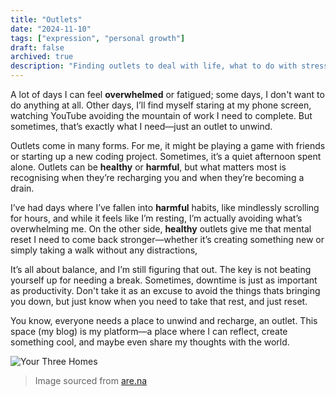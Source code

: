 ```yaml
---
title: "Outlets"
date: "2024-11-10"
tags: ["expression", "personal growth"]
draft: false
archived: true
description: "Finding outlets to deal with life, what to do with stress and healthy ways to cope."
---
```

A lot of days I can feel **overwhelmed** or fatigued; some days, I don't want to do anything at all. Other days, I’ll find myself staring at my phone screen, watching YouTube avoiding the mountain of work I need to complete. But sometimes, that’s exactly what I need—just an outlet to unwind.

Outlets come in many forms. For me, it might be playing a game with friends or starting up a new coding project. Sometimes, it’s a quiet afternoon spent alone. Outlets can be **healthy** or **harmful**, but what matters most is recognising when they’re recharging you and when they’re becoming a drain.

I’ve had days where I’ve fallen into **harmful** habits, like mindlessly scrolling for hours, and while it feels like I’m resting, I’m actually avoiding what’s overwhelming me. On the other side, **healthy** outlets give me that mental reset I need to come back stronger—whether it’s creating something new or simply taking a walk without any distractions, 

It’s all about balance, and I’m still figuring that out. The key is not beating yourself up for needing a break. Sometimes, downtime is just as important as productivity. Don't take it as an excuse to avoid the things thats bringing you down, but just know when you need to take that rest, and just reset.

You know, everyone needs a place to unwind and recharge, an outlet. This space (my blog) is my platform—a place where I can reflect, create something cool, and maybe even share my thoughts with the world.

![Your Three Homes](https://www.zac.ong/blog/your-three-homes.png)

> Image sourced from [are.na](https://www.are.na/block/29253505)

